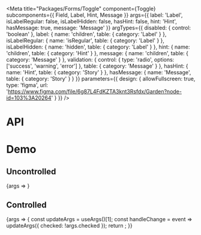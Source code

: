 
<Meta
  title="Packages/Forms/Toggle"
  component={Toggle}
  subcomponents={{ Field, Label, Hint, Message }}
  args={{
    label: 'Label',
    isLabelRegular: false,
    isLabelHidden: false,
    hasHint: false,
    hint: 'Hint',
    hasMessage: true,
    message: 'Message'
  }}
  argTypes={{
    disabled: { control: 'boolean' },
    label: { name: 'children', table: { category: 'Label' } },
    isLabelRegular: { name: 'isRegular', table: { category: 'Label' } },
    isLabelHidden: { name: 'hidden', table: { category: 'Label' } },
    hint: { name: 'children', table: { category: 'Hint' } },
    message: { name: 'children', table: { category: 'Message' } },
    validation: {
      control: { type: 'radio', options: ['success', 'warning', 'error'] },
      table: { category: 'Message' }
    },
    hasHint: { name: 'Hint', table: { category: 'Story' } },
    hasMessage: { name: 'Message', table: { category: 'Story' } }
  }}
  parameters={{
    design: {
      allowFullscreen: true,
      type: 'figma',
      url: 'https://www.figma.com/file/6g87L4FdKZTA3knt3Rsfdx/Garden?node-id=103%3A20264'
    }
  }}
/>

# API

<ArgsTable />

# Demo

## Uncontrolled

<Canvas>
  <Story name="Uncontrolled">{args => <ToggleStory {...args} />}</Story>
</Canvas>

## Controlled

<Canvas>
  <Story name="Controlled" args={{ checked: false }}>
    {args => {
      const updateArgs = useArgs()[1];
      const handleChange = event => updateArgs({ checked: !args.checked });
      return <ToggleStory {...args} onChange={handleChange} />;
    }}
  </Story>
</Canvas>
